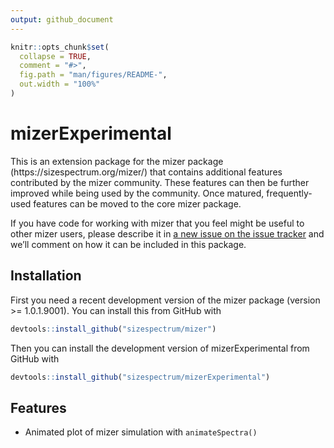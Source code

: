 ```yaml
---
output: github_document
---
```


```r
knitr::opts_chunk$set(
  collapse = TRUE,
  comment = "#>",
  fig.path = "man/figures/README-",
  out.width = "100%"
)
```

# mizerExperimental

<!-- badges: start -->
<!-- badges: end -->

This is an extension package for the mizer package
(https://sizespectrum.org/mizer/) that contains additional features contributed
by the mizer community. These features can then be further improved while being
used by the community. Once matured, frequently-used features can be moved to
the core mizer package.

If you have code for working with mizer that you feel might be useful to other
mizer users, please describe it in [a new issue on the issue
tracker](https://github.com/sizespectrum/mizerExperimental/issues/new) and we'll
comment on how it can be included in this package.

## Installation

<!--
You can install the released version of mizerStarvation from [CRAN](https://CRAN.R-project.org) with: 
``` r 
install.packages("mizerStarvation") 
```
-->
First you need a recent development version of the mizer package 
(version >= 1.0.1.9001). You can install this from GitHub with
``` r
devtools::install_github("sizespectrum/mizer")
```

Then you can install the development version of mizerExperimental from GitHub
with
``` r
devtools::install_github("sizespectrum/mizerExperimental")
```

## Features

* Animated plot of mizer simulation with `animateSpectra()`

